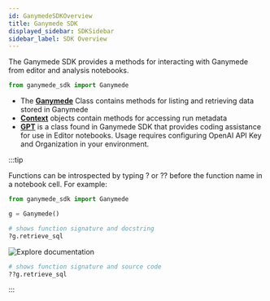 ```yaml
---
id: GanymedeSDKOverview
title: Ganymede SDK
displayed_sidebar: SDKSidebar
sidebar_label: SDK Overview
---
```




The Ganymede SDK provides a methods for interacting with Ganymede from editor and analysis notebooks.

```python
from ganymede_sdk import Ganymede
```

- The [**Ganymede**](./GanymedeClass.mdx) Class contains methods for listing and retrieving data stored in Ganymede
- [**Context**](./ModuleEditor.mdx) objects contain methods for accessing run metadata
- [**GPT**](./GPT.mdx) is a class found in Ganymede SDK that provides coding assistance for use in Editor notebooks.  Usage requires configuring OpenAI API Key and Organization in your environment.

:::tip

Functions can be introspected by typing ? or ?? before the function name in a notebook cell.  For example:

```python
from ganymede_sdk import Ganymede

g = Ganymede()

# shows function signature and docstring 
?g.retrieve_sql
```

<div style={{textAlign: 'center'}}>
  <img alt="Explore documentation" 
       src="https://ganymede-bio.mo.cloudinary.net/apiServer/Example_Function_Docstring20230712.png"
       />
</div>


```python
# shows function signature and source code
??g.retrieve_sql
```
:::